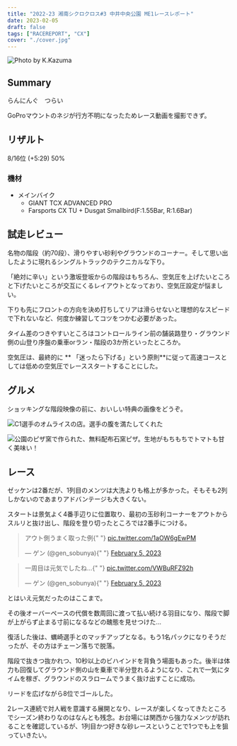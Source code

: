 ```yaml
---
title: "2022-23 湘南シクロクロス#3 中井中央公園 ME1レースレポート"
date: 2023-02-05
draft: false
tags: ["RACEREPORT", "CX"]
cover: "./cover.jpg"
---
```


![Photo by K.Kazuma](./cover.jpg)

## Summary

らんにんぐ　つらい

GoProマウントのネジが行方不明になったためレース動画を撮影できず。

## リザルト

8/16位 (+5:29) 50%

### 機材

- メインバイク
  - GIANT TCX ADVANCED PRO
  - Farsports CX TU + Dusgat Smallbird(F:1.55Bar, R:1.6Bar)

## 試走レビュー

名物の階段（約70段）、滑りやすい砂利やグラウンドのコーナー。そして思い出したように現れるシングルトラックのテクニカルな下り。

「絶対に辛い」という激坂登坂からの階段はもちろん、空気圧を上げたいところと下げたいところが交互にくるレイアウトとなっており、空気圧設定が悩ましい。

下りも先にフロントの方向を決め打ちしてリアは滑らせないと理想的なスピードで下れないなど、何度か練習してコツをつかむ必要があった。

タイム差のつきやすいところはコントロールライン前の舗装路登り・グラウンド側の山登り序盤の乗車orラン・階段の3か所といったところか。

空気圧は、最終的に ** 「迷ったら下げる」という原則**に従って高速コースとしては低めの空気圧でレーススタートすることにした。

## グルメ

ショッキングな階段映像の前に、おいしい特典の画像をどうぞ。

![C1選手のオムライスの店。選手の腹を満たしてくれた](./omrice.jpg)

![公園のピザ窯で作られた、無料配布石窯ピザ。生地がもちもちでトマトも甘く美味い！](./pizza.jpg)

## レース

ゼッケンは2番だが、1列目のメンツは大洗よりも格上が多かった。そもそも2列しかないのであまりアドバンテージも大きくない。

スタートは景気よく4番手辺りに位置取り、最初の玉砂利コーナーをアウトからスルリと抜け出し、階段を登り切ったところでは2番手につける。

<blockquote class="twitter-tweet" data-partner="tweetdeck">
  <p lang="ja" dir="ltr">
    アウト側うまく取った例{" "}
    <a href="https://t.co/1aOW6gEwPM">pic.twitter.com/1aOW6gEwPM</a>
  </p>
  &mdash; ゲン (@gen_sobunya){" "}
  <a href="https://twitter.com/gen_sobunya/status/1622177462846394369?ref_src=twsrc%5Etfw">
    February 5, 2023
  </a>
</blockquote>

<blockquote class="twitter-tweet" data-partner="tweetdeck">
  <p lang="ja" dir="ltr">
    一周目は元気でしたね…{" "}
    <a href="https://t.co/VWBuRFZ92h">pic.twitter.com/VWBuRFZ92h</a>
  </p>
  &mdash; ゲン (@gen_sobunya){" "}
  <a href="https://twitter.com/gen_sobunya/status/1622172997900730368?ref_src=twsrc%5Etfw">
    February 5, 2023
  </a>
</blockquote>

とはいえ元気だったのはここまで。

その後オーバーペースの代償を数周回に渡って払い続ける羽目になり、階段で脚が上がらず止まる寸前になるなどの醜態を見せつけた…

復活した後は、蠣崎選手とのマッチアップとなる。もう1名パックになりそうだったが、その方はチェーン落ちで脱落。

階段で抜きつ抜かれつ、10秒以上のビハインドを背負う場面もあった。後半は体力も回復してグラウンド側の山を乗車で半分登れるようになり、これで一気にタイムを稼ぎ、グラウンドのスラロームでうまく抜け出すことに成功。

リードを広げながら8位でゴールした。

2レース連続で対人戦を意識する展開となり、レースが楽しくなってきたところでシーズン終わりなのはなんとも残念。お台場には関西から強力なメンツが訪れることを確認しているが、1列目かつ好きな砂レースということで1つでも上を狙っていきたい。
